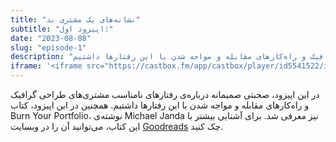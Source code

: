 ```yaml
---
title: "نشانه‌های یک مشتری بد"
subtitle: "اپیزود اول:"
date: "2023-08-08"
slug: "episode-1"
description: "در این اپیزود، صحبتی صمیمانه درباره‌ی رفتارهای نامناسب مشتری‌های طراحی گرافیک و راه‌کارهای مقابله و مواجه شدن با این رفتارها داشتیم."
iframe: '<iframe src="https://castbox.fm/app/castbox/player/id5541522/id622316993?v=8.22.11&autoplay=0&hide_list=1" frameborder="0" width="100%" height="200"></iframe>'
---
```



در این اپیزود، صحبتی صمیمانه درباره‌ی رفتارهای نامناسب مشتری‌های طراحی گرافیک و راه‌کارهای مقابله و مواجه شدن با این رفتارها داشتیم.
همچنین در این اپیزود، کتاب Burn Your Portfolio، نوشته‌ی Michael Janda نیز معرفی شد.
برای آشنایی بیشتر با این کتاب، می‌توانید آن را در وبسایت [Goodreads](https://www.goodreads.com/book/show/18058004-burn-your-portfolio) چک کنید.